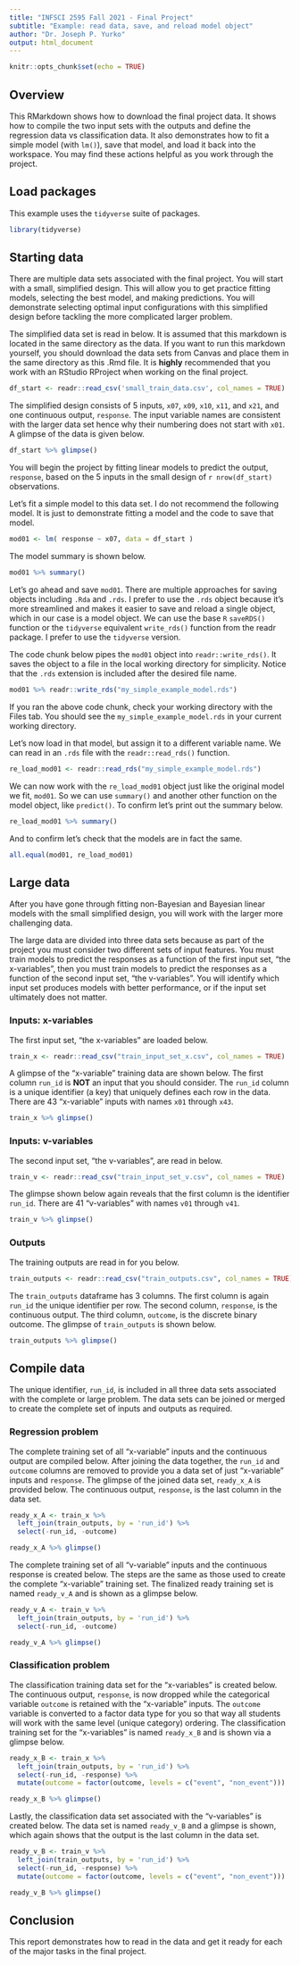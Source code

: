 ```yaml
---
title: "INFSCI 2595 Fall 2021 - Final Project"
subtitle: "Example: read data, save, and reload model object"
author: "Dr. Joseph P. Yurko"
output: html_document
---
```


```r
knitr::opts_chunk$set(echo = TRUE)
```

## Overview

This RMarkdown shows how to download the final project data. It shows how to compile the two input sets with the outputs and define the regression data vs classification data. It also demonstrates how to fit a simple model (with `lm()`), save that model, and load it back into the workspace. You may find these actions helpful as you work through the project.  

## Load packages

This example uses the `tidyverse` suite of packages.  

```r
library(tidyverse)
```

## Starting data

There are multiple data sets associated with the final project. You will start with a small, simplified design. This will allow you to get practice fitting models, selecting the best model, and making predictions. You will demonstrate selecting optimal input configurations with this simplified design before tackling the more complicated larger problem.  

The simplified data set is read in below. It is assumed that this markdown is located in the same directory as the data. If you want to run this markdown yourself, you should download the data sets from Canvas and place them in the same directory as this .Rmd file. It is **highly** recommended that you work with an RStudio RProject when working on the final project.  

```r
df_start <- readr::read_csv('small_train_data.csv', col_names = TRUE)
```

The simplified design consists of 5 inputs, `x07`, `x09`, `x10`, `x11`, and `x21`, and one continuous output, `response`. The input variable names are consistent with the larger data set hence why their numbering does not start with `x01`. A glimpse of the data is given below.  

```r
df_start %>% glimpse()
```

You will begin the project by fitting linear models to predict the output, `response`, based on the 5 inputs in the small design of `r nrow(df_start)` observations.  

Let's fit a simple model to this data set. I do not recommend the following model. It is just to demonstrate fitting a model and the code to save that model.  

```r
mod01 <- lm( response ~ x07, data = df_start )
```


The model summary is shown below.  

```r
mod01 %>% summary()
```

Let’s go ahead and save `mod01`. There are multiple approaches for saving objects including `.Rda` and `.rds`. I prefer to use the `.rds` object because it’s more streamlined and makes it easier to save and reload a single object, which in our case is a model object. We can use the base `R` `saveRDS()` function or the `tidyverse` equivalent `write_rds()` function from the readr package. I prefer to use the `tidyverse` version.

The code chunk below pipes the `mod01` object into `readr::write_rds()`. It saves the object to a file in the local working directory for simplicity. Notice that the `.rds` extension is included after the desired file name.  

```r
mod01 %>% readr::write_rds("my_simple_example_model.rds")
```


If you ran the above code chunk, check your working directory with the Files tab. You should see the `my_simple_example_model.rds` in your current working directory.

Let’s now load in that model, but assign it to a different variable name. We can read in an `.rds` file with the `readr::read_rds()` function.  

```r
re_load_mod01 <- readr::read_rds("my_simple_example_model.rds")
```


We can now work with the `re_load_mod01` object just like the original model we fit, `mod01`. So we can use `summary()` and another other function on the model object, like `predict()`. To confirm let’s print out the summary below.  

```r
re_load_mod01 %>% summary()
```

And to confirm let’s check that the models are in fact the same.  

```r
all.equal(mod01, re_load_mod01)
```

## Large data

After you have gone through fitting non-Bayesian and Bayesian linear models with the small simplified design, you will work with the larger more challenging data.  

The large data are divided into three data sets because as part of the project you must consider two different sets of input features. You must train models to predict the responses as a function of the first input set, "the x-variables", then you must train models to predict the responses as a function of the second input set, "the v-variables". You will identify which input set produces models with better performance, or if the input set ultimately does not matter.  

### Inputs: x-variables

The first input set, "the x-variables" are loaded below.  

```r
train_x <- readr::read_csv("train_input_set_x.csv", col_names = TRUE)
```

A glimpse of the "x-variable" training data are shown below. The first column `run_id` is **NOT** an input that you should consider. The `run_id` column is a unique identifier (a key) that uniquely defines each row in the data. There are 43 "x-variable" inputs with names `x01` through `x43`.  

```r
train_x %>% glimpse()
```

### Inputs: v-variables

The second input set, "the v-variables", are read in below.  

```r
train_v <- readr::read_csv("train_input_set_v.csv", col_names = TRUE)
```

The glimpse shown below again reveals that the first column is the identifier `run_id`. There are 41 "v-variables" with names `v01` through `v41`.  

```r
train_v %>% glimpse()
```

### Outputs

The training outputs are read in for you below.  

```r
train_outputs <- readr::read_csv("train_outputs.csv", col_names = TRUE)
```

The `train_outputs` dataframe has 3 columns. The first column is again `run_id` the unique identifier per row. The second column, `response`, is the continuous output. The third column, `outcome`, is the discrete binary outcome. The glimpse of `train_outputs` is shown below.  

```r
train_outputs %>% glimpse()
```

## Compile data

The unique identifier, `run_id`, is included in all three data sets associated with the complete or large problem. The data sets can be joined or merged to create the complete set of inputs and outputs as required.  

### Regression problem

The complete training set of all "x-variable" inputs and the continuous output are compiled below. After joining the data together, the `run_id` and `outcome` columns are removed to provide you a data set of just "x-variable" inputs and `response`. The glimpse of the joined data set, `ready_x_A` is provided below. The continuous output, `response`, is the last column in the data set.  

```r
ready_x_A <- train_x %>% 
  left_join(train_outputs, by = 'run_id') %>% 
  select(-run_id, -outcome)

ready_x_A %>% glimpse()
```

The complete training set of all "v-variable" inputs and the continuous response is created below. The steps are the same as those used to create the complete "x-variable" training set. The finalized ready training set is named `ready_v_A` and is shown as a glimpse below.  

```r
ready_v_A <- train_v %>% 
  left_join(train_outputs, by = 'run_id') %>% 
  select(-run_id, -outcome)

ready_v_A %>% glimpse()
```

### Classification problem

The classification training data set for the "x-variables" is created below. The continuous output, `response`, is now dropped while the categorical variable `outcome` is retained with the "x-variable" inputs. The `outcome` variable is converted to a factor data type for you so that way all students will work with the same level (unique category) ordering. The classification training set for the "x-variables" is named `ready_x_B` and is shown via a glimpse below.  

```r
ready_x_B <- train_x %>% 
  left_join(train_outputs, by = 'run_id') %>% 
  select(-run_id, -response) %>% 
  mutate(outcome = factor(outcome, levels = c("event", "non_event")))

ready_x_B %>% glimpse()
```

Lastly, the classification data set associated with the "v-variables" is created below. The data set is named `ready_v_B` and a glimpse is shown, which again shows that the output is the last column in the data set.  

```r
ready_v_B <- train_v %>% 
  left_join(train_outputs, by = 'run_id') %>% 
  select(-run_id, -response) %>% 
  mutate(outcome = factor(outcome, levels = c("event", "non_event")))

ready_v_B %>% glimpse()
```

## Conclusion

This report demonstrates how to read in the data and get it ready for each of the major tasks in the final project.  
